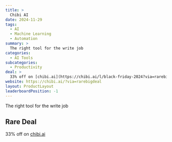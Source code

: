 ```yaml
---
title: >
  Chibi AI
date: 2024-11-29
tags:
  - AI
  - Machine Learning
  - Automation
summary: >
  The right tool for the write job
categories:
  - AI Tools
subcategories:
  - Productivity
deal: >
  33% off on [chibi.ai](https://chibi.ai/l/black-friday-2024?via=rarebigdeal)
website: https://chibi.ai/?via=rarebigdeal
layout: ProductLayout
leaderboardPosition: -1
---
```

The right tool for the write job

## Rare Deal

33% off on [chibi.ai](https://chibi.ai/l/black-friday-2024?via=rarebigdeal)
